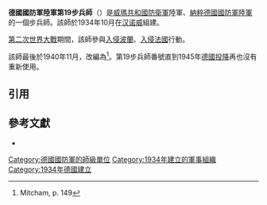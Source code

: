{{Infobox military unit
|unit_name=德國國防軍陸軍第19步兵師
|image=19th Infanterie Division Logo.svg
|image_size = 100
|caption=
|country={{flag|Nazi Germany}}
|type=[[步兵|步兵]]
|branch=[[納粹德國陸軍|陸軍]]
|dates=1934年10月至1940年11月
|command_structure=
|size=[[师_(军队)|師]]
|battles=[[第二次世界大戰|第二次世界大戰]]
}}

'''德國國防軍陸軍第19步兵師'''（{{lang-de|'''19. Infanterie-Division'''}}）是[[威瑪共和國|威瑪共和國]][[國家防衛軍|防衛軍]]陸軍、[[納粹德國|納粹德國]][[德國國防軍|國防軍]][[納粹德國陸軍|陸軍]]的一個步兵師。該師於1934年10月在[[汉诺威|汉诺威]]組建。

[[第二次世界大戰|第二次世界大戰]]期間，該師參與[[波蘭戰役|入侵波蘭]]、[[法國戰役|入侵法國]]行動。

該師最後於1940年11月，改編為{{link-en|德國國防軍陸軍第19裝甲師|19th Panzer Division (Wehrmacht)|第19裝甲師}}<ref>Mitcham, p. 149</ref>。第19步兵師番號直到1945年[[第二次世界大戰歐洲戰場的結束|德國投降]]再也沒有重新使用。

== 引用 ==
{{Reflist}}

== 參考文獻 ==
* {{Cite book
  |last1=Mitcham
  |first1=Samuel W.
  |year=2000
  |title=The Panzer Legions
  |location={{tsl|en|Mechanicsburg, Pennsylvania||Mechanicsburg}}
  |publisher={{tsl|en|Stackpole Books||Stackpole Books}}
  |isbn=978-0-8117-3353-3
}}

{{mil-stub}}
{{德國國防軍陸軍的步兵師}}
[[Category:德國國防軍的師級單位|Category:德國國防軍的師級單位]]
[[Category:1934年建立的軍事組織|Category:1934年建立的軍事組織]]
[[Category:1934年德國建立|Category:1934年德國建立]]